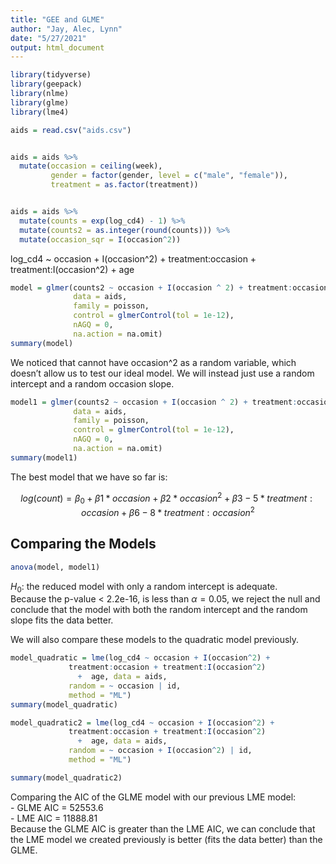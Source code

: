 ```yaml
---
title: "GEE and GLME"
author: "Jay, Alec, Lynn"
date: "5/27/2021"
output: html_document
---
```



```r
library(tidyverse)
library(geepack)
library(nlme)
library(glme)
library(lme4)
```

```r
aids = read.csv("aids.csv")


aids = aids %>% 
  mutate(occasion = ceiling(week),
         gender = factor(gender, level = c("male", "female")),
         treatment = as.factor(treatment))


aids = aids %>% 
  mutate(counts = exp(log_cd4) - 1) %>% 
  mutate(counts2 = as.integer(round(counts))) %>% 
  mutate(occasion_sqr = I(occasion^2))


```


log_cd4 ~ occasion + I(occasion^2) + 
             treatment:occasion + treatment:I(occasion^2)
               +  age
               
```r
model = glmer(counts2 ~ occasion + I(occasion ^ 2) + treatment:occasion + treatment:I(occasion^2) + age + (1 | id), 
              data = aids,
              family = poisson,
              control = glmerControl(tol = 1e-12),
              nAGQ = 0,
              na.action = na.omit)
summary(model)
```

We noticed that cannot have occasion^2 as a random variable, which doesn't allow us to test our ideal model. We will instead just use a random intercept and a random occasion slope.  

```r
model1 = glmer(counts2 ~ occasion + I(occasion ^ 2) + treatment:occasion + treatment:I(occasion^2) + age + (1 + occasion | id), 
              data = aids,
              family = poisson,
              control = glmerControl(tol = 1e-12),
              nAGQ = 0,
              na.action = na.omit)
summary(model1)
```



The best model that we have so far is:  

$$log(count) = \beta_0 + \beta1*occasion + \beta2*occasion^2 + \beta3-5 * treatment:occasion + \beta6-8*treatment:occasion^2 $$

## Comparing the Models
```r
anova(model, model1)
```
$H_0$: the reduced model with only a random intercept is adequate.  
Because the p-value < 2.2e-16, is less than $\alpha = 0.05$, we reject the null and conclude that the model with both the random intercept and the random slope fits the data better.  

We will also compare these models to the quadratic model previously.  
```r
model_quadratic = lme(log_cd4 ~ occasion + I(occasion^2) + 
             treatment:occasion + treatment:I(occasion^2)
               +  age, data = aids,
             random = ~ occasion | id,
             method = "ML")
summary(model_quadratic)
```

```r
model_quadratic2 = lme(log_cd4 ~ occasion + I(occasion^2) + 
             treatment:occasion + treatment:I(occasion^2)
               +  age, data = aids,
             random = ~ occasion + I(occasion^2) | id,
             method = "ML")
```

```r
summary(model_quadratic2)
```
Comparing the AIC of the GLME model with our previous LME model:  
- GLME AIC = 52553.6   
- LME AIC = 11888.81  
Because the GLME AIC is greater than the LME AIC, we can conclude that the LME model we created previously is better (fits the data better) than the GLME.  